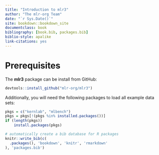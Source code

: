 ```yaml
--- 
title: "Introduction to mlr3"
author: "The mlr-org Team"
date: "`r Sys.Date()`"
site: bookdown::bookdown_site
documentclass: book
bibliography: [book.bib, packages.bib]
biblio-style: apalike
link-citations: yes
---
```


# Prerequisites

The **mlr3** package can be install from GitHub:

```r
devtools::install_github("mlr-org/mlr3")
```

Additionally, you will need the following packages to load all example data sets:
```r
pkgs = c("kernlab", "mlbench")
pkgs = pkgs[!(pkgs %in% installed.packages())]
if (length(pkgs))
    install.packages(pkgs)
```

```r
# automatically create a bib database for R packages
knitr::write_bib(c(
  .packages(), 'bookdown', 'knitr', 'rmarkdown'
), 'packages.bib')
```
